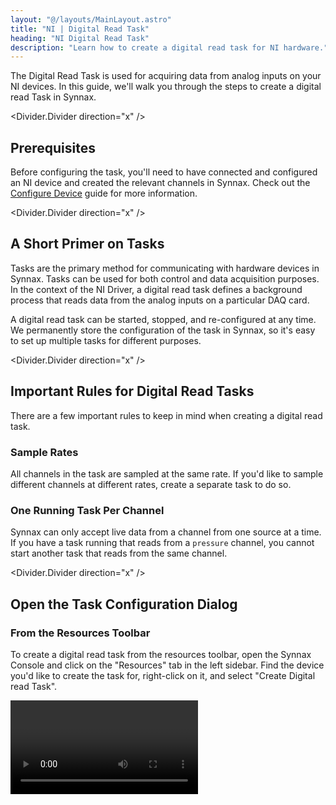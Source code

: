 ```yaml
---
layout: "@/layouts/MainLayout.astro"
title: "NI | Digital Read Task"
heading: "NI Digital Read Task"
description: "Learn how to create a digital read task for NI hardware."   
---
```


The Digital Read Task is used for acquiring data from analog inputs on your NI devices. In
this guide, we'll walk you through the steps to create a digital read Task in Synnax.

<Divider.Divider direction="x" />

## Prerequisites

Before configuring the task, you'll need to have connected and configured an NI device
and created the relevant channels in Synnax. Check out the [Configure Device](/reference/device-drivers/ni/configure-device) 
guide for more information.

<Divider.Divider direction="x" />

## A Short Primer on Tasks

Tasks are the primary method for communicating with hardware devices in Synnax. Tasks
can be used for both control and data acquisition purposes. In the context of the NI
Driver, a digital read task defines a background process that reads data from the 
analog inputs on a particular DAQ card.

A digital read task can be started, stopped, and re-configured at any time. We 
permanently store the configuration of the task in Synnax, so it's easy to set up 
multiple tasks for different purposes.

<Divider.Divider direction="x" />

## Important Rules for Digital Read Tasks

There are a few important rules to keep in mind when creating a digital read task.

### Sample Rates 

All channels in the task are sampled at the same rate. If you'd like to sample
different channels at different rates, create a separate task to do so.

### One Running Task Per Channel

Synnax can only accept live data from a channel from one source at a time. If you have 
a task running that reads from a `pressure` channel, you cannot start another task that
reads from the same channel.

<Divider.Divider direction="x" />

## Open the Task Configuration Dialog

### From the Resources Toolbar

To create a digital read task from the resources toolbar, open the Synnax Console and 
click on the "Resources" tab in the left sidebar. Find the device you'd like to create
the task for, right-click on it, and select "Create Digital read Task".

<Video client:only="react" id="device-drivers/ni/digital-read-task/device-create-digital-read-task" />

### From the Command Palette

To create a digital read task from the command palette, open the Synnax Console and 
click on the Quick Search & Command Palette at the top. You can also open this palette with 
`Ctrl+Shift+P` on Windows/Linux and `Cmd+Shift+P` on macOS.

In command moe (enabled when the first character in the input is ">"), type
"NI". You'll see an option called "Create a New Digital read Task". Select this
option to open the read task configuration dialog.

<Video client:only="react" id="device-drivers/ni/digital-read-task/palette-create-digital-read-task" />

### From The Layout Selector

To create a digital read task from the layout selector, click on the "+" button in the 
top right corner and select "NI Digital read Task".

<Video client:only="react" id="device-drivers/ni/digital-read-task/layout-create-digital-read-task" />

<Divider.Divider direction="x" />

## Configuring the Task

### <StepText level="h3" step={1}>Select your NI Device</StepText>

The first step is to select the NI device you'd like to read data from. Use the dropdown
menu in the top left corner to do so.

<Video client:only="react" id="device-drivers/ni/digital-read-task/digital-read-task-select-device" />

### <StepText level="h3" step={2}>Add Channels to the Task</StepText>

Next, you'll need to add channels to read data from. Click on the "+" button in the
channels section. Then, click on the new channel in the list to configure it.

<Video client:only="react" id="device-drivers/ni/digital-read-task/digital-read-task-add-channel" />

### <StepText level="h3" step={3}>Configure Timing</StepText>

There are two parameters to control the timing of the task: the sample rate and the 
stream rate. The sample rate defines at how many samples per second the task will read
from the device. The stream rate defines how often the task will stream data into Synnax.

For example, if you set the sample rate to 10 Hz and the stream rate to 1 Hz, Synnax will
read a batch of 10 samples every second, and then forward the entire batch to the server.

For very low rate tasks (&lt; 50Hz), we recommend setting the stream rate to the same value
as the sample rate. For higher rate tasks, lowering the stream rate can significantly 
improve performance. It's typically best to keep the stream rate below 50Hz unless you need
to quickly process incoming data in real-time.

<div style={{ display: "flex", justifyContent: "center"}}>
<Image 
    client:only="react" 
    id="device-drivers/ni/digital-read-task/digital-read-task-timing" 
    style={{ width: "50%", minWidth: 200 }}
/>
</div>

### <StepText level="h3" step={4}>Enable/Disable Data Saving</StepText>

Data saving defines whether acquired data will be permanently stored in Synnax. When
enabled, Synnax will both stream and store data. When disabled, Synnax will only
stream data for real-time visualization. Historical data will not be available for review.


Once you'd added all of the channels you need and have configured sampling rates, hit
the "Configure" button. If there are no errors, Synnax will acknowledge the configured 
task and enable the "Play" button in the dialog. Click this button to start the task.

<Divider.Divider direction="x" />

## Start the Task

Once you'd added all of the channels you need and have configured task PerformanceTiming, 
hit the "Configure" button. If there are no errors, Synnax will acknowledge the configured 
task and enable the Play (<Icon.Play />) button in the dialog. Click this button to start the task.

<Video client:only="react" id="device-drivers/ni/digital-read-task/digital-read-task-start" />

<Note variant="info">
Starting and stopping a task does not re-apply the task configuration. If you've made 
changes to the configuration, you'll need to re-configure the task by hitting the "
Configure" button.
</Note>